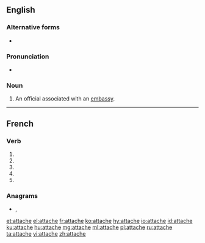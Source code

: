 {{also|attaché|Attaché}}
==English==

===Alternative forms===
* {{l|en|attaché}}

===Pronunciation===
* {{a|US}} {{IPA|/æ.tæˈʃe/|/æt.əˈʃe/|/əˈtæʃ.eɪ/|lang=en}}

===Noun===
{{en-noun}}

# An official associated with an [[embassy]].

----

==French==

===Verb===
{{fr-verb-form}}

# {{inflection of|attacher||1|s|pres|indc|lang=fr}}
# {{inflection of|attacher||3|s|pres|indc|lang=fr}}
# {{inflection of|attacher||1|s|pres|subj|lang=fr}}
# {{inflection of|attacher||3|s|pres|subj|lang=fr}}
# {{inflection of|attacher||2|s|impr|lang=fr}}

===Anagrams===
* {{l|fr|achetât}}, {{l|fr|tacheta}}

[[et:attache]]
[[el:attache]]
[[fr:attache]]
[[ko:attache]]
[[hy:attache]]
[[io:attache]]
[[id:attache]]
[[ku:attache]]
[[hu:attache]]
[[mg:attache]]
[[ml:attache]]
[[pl:attache]]
[[ru:attache]]
[[ta:attache]]
[[vi:attache]]
[[zh:attache]]
